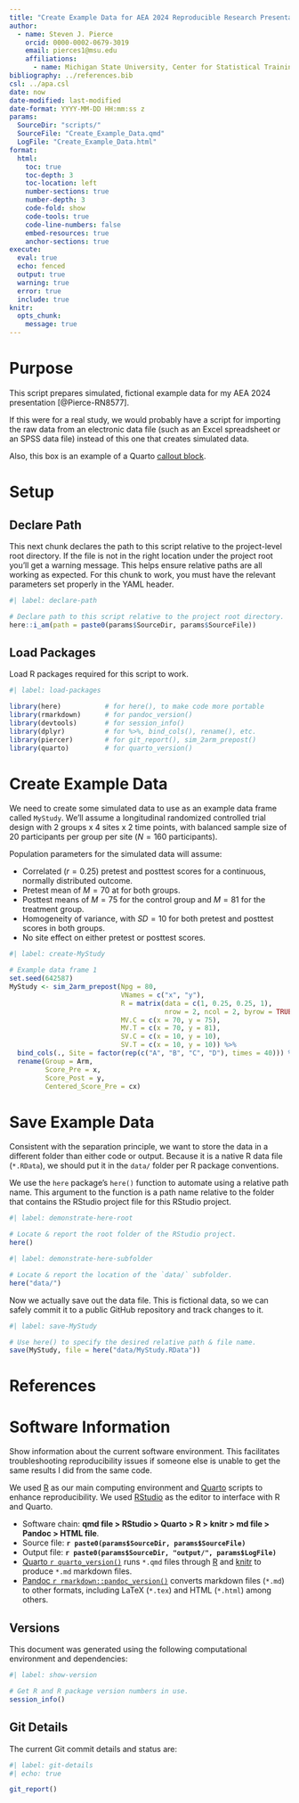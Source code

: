```yaml
---
title: "Create Example Data for AEA 2024 Reproducible Research Presentation"
author: 
  - name: Steven J. Pierce
    orcid: 0000-0002-0679-3019
    email: pierces1@msu.edu
    affiliations: 
      - name: Michigan State University, Center for Statistical Training and Consulting
bibliography: ../references.bib
csl: ../apa.csl
date: now
date-modified: last-modified
date-format: YYYY-MM-DD HH:mm:ss z
params:
  SourceDir: "scripts/"
  SourceFile: "Create_Example_Data.qmd"
  LogFile: "Create_Example_Data.html"
format: 
  html:
    toc: true
    toc-depth: 3
    toc-location: left
    number-sections: true
    number-depth: 3
    code-fold: show
    code-tools: true
    code-line-numbers: false
    embed-resources: true 
    anchor-sections: true
execute:
  eval: true
  echo: fenced
  output: true
  warning: true
  error: true
  include: true
knitr:
  opts_chunk: 
    message: true
---
```


# Purpose
This script prepares simulated, fictional example data for my AEA 2024 
presentation [@Pierce-RN8577].

::: {.callout-tip}
If this were for a real study, we would probably have a script for importing the 
raw data from an electronic data file (such as an Excel spreadsheet or an SPSS 
data file) instead of this one that creates simulated data. 

Also, this box is an example of a Quarto [callout block](https://quarto.org/docs/authoring/callouts.html). 
:::

# Setup

## Declare Path
This next chunk declares the path to this script relative to the project-level 
root directory. If the file is not in the right location under the project root
you'll get a warning message. This helps ensure relative paths are all working 
as expected. For this chunk to work, you must have the relevant parameters set 
properly in the YAML header.

``` r
#| label: declare-path

# Declare path to this script relative to the project root directory.
here::i_am(path = paste0(params$SourceDir, params$SourceFile))
```

## Load Packages
Load R packages required for this script to work. 

```r
#| label: load-packages

library(here)           # for here(), to make code more portable 
library(rmarkdown)      # for pandoc_version()
library(devtools)       # for session_info()
library(dplyr)          # for %>%, bind_cols(), rename(), etc.
library(piercer)        # for git_report(), sim_2arm_prepost()
library(quarto)         # for quarto_version()
```

# Create Example Data
We need to create some simulated data to use as an example data frame called 
`MyStudy`. We'll assume a longitudinal randomized controlled trial design with 
2 groups x 4 sites x 2 time points, with balanced sample size of 20 
participants per group per site ($N = 160$ participants). 

Population parameters for the simulated data will assume: 

* Correlated ($r = 0.25$) pretest and posttest scores for a continuous, normally 
  distributed outcome.  
* Pretest mean of $M = 70$ at for both groups.
* Posttest means of $M = 75$ for the control group and $M = 81$ for the 
  treatment group. 
* Homogeneity of variance, with $SD = 10$ for both pretest and posttest scores
  in both groups. 
* No site effect on either pretest or posttest scores. 

```r
#| label: create-MyStudy 

# Example data frame 1
set.seed(642587)
MyStudy <- sim_2arm_prepost(Npg = 80, 
                            VNames = c("x", "y"),
                            R = matrix(data = c(1, 0.25, 0.25, 1), 
                                       nrow = 2, ncol = 2, byrow = TRUE),
                            MV.C = c(x = 70, y = 75),
                            MV.T = c(x = 70, y = 81),
                            SV.C = c(x = 10, y = 10),
                            SV.T = c(x = 10, y = 10)) %>% 
  bind_cols(., Site = factor(rep(c("A", "B", "C", "D"), times = 40))) %>% 
  rename(Group = Arm, 
         Score_Pre = x, 
         Score_Post = y, 
         Centered_Score_Pre = cx)
```


# Save Example Data
Consistent with the separation principle, we want to store the data in a 
different folder than either code or output. Because it is a native R data file
(`*.RData`), we should put it in the `data/` folder per R package conventions. 

We use the `here` package's `here()` function to automate using a relative path 
name. This argument to the function is a path name relative to the folder that
contains the RStudio project file for this RStudio project. 

```r
#| label: demonstrate-here-root

# Locate & report the root folder of the RStudio project.
here()
```

```r
#| label: demonstrate-here-subfolder

# Locate & report the location of the `data/` subfolder.
here("data/")
```

Now we actually save out the data file. This is fictional data, so we can safely 
commit it to a public GitHub repository and track changes to it.

```r
#| label: save-MyStudy 

# Use here() to specify the desired relative path & file name.
save(MyStudy, file = here("data/MyStudy.RData"))
```

# References
::: {#refs}
:::

# Software Information
Show information about the current software environment. This facilitates 
troubleshooting reproducibility issues if someone else is unable to get the same 
results I did from the same code. 

We used [R](https://www.r-project.org/) as our main computing environment and 
[Quarto](https://quarto.org/) scripts to enhance reproducibility. We used 
[RStudio](www.rstudio.org) as the editor to interface with R and Quarto. 

- Software chain:
  **qmd file > RStudio > Quarto > R > knitr > md file > Pandoc > HTML file**.
- Source file: **`r paste0(params$SourceDir, params$SourceFile)`**
- Output file: **`r paste0(params$SourceDir, "output/", params$LogFile)`**
- [Quarto `r quarto_version()`](https://quarto.org/) runs `*.qmd` files through 
  [R](https://www.r-project.org/) and [knitr](https://yihui.org/knitr/) to 
  produce `*.md` markdown files.
- [Pandoc `r rmarkdown::pandoc_version()`](https://pandoc.org) converts markdown 
  files (`*.md`) to other formats, including LaTeX (`*.tex`) and HTML (`*.html`) 
  among others.
  
## Versions
This document was generated using the following computational environment and 
dependencies: 

```r
#| label: show-version

# Get R and R package version numbers in use.
session_info()
```

## Git Details
The current Git commit details and status are:

``` r
#| label: git-details
#| echo: true

git_report()
```
